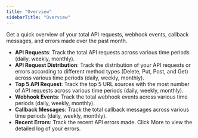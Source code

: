 ```yaml
---
title: "Overview"
sidebarTitle: "Overview"
---
```


Get a quick overview of your total API requests, webhook events, callback messages, and errors made over the past month.

- **API Requests**: Track the total API requests across various time periods (daily, weekly, monthly).
- **API Request Distribution**: Track the distribution of your API requests or errors according to different method types (Delete, Put, Post, and Get) across various time periods (daily, weekly, monthly).
- **Top 5 API Request**: Track the top 5 URL sources with the most number of API requests across various time periods (daily, weekly, monthly).
- **Webhook Events**: Track the total webhook events across various time periods (daily, weekly, monthly).
- **Callback Messages**: Track the total callback messages across various time periods (daily, weekly, monthly).
- **Recent Errors**: Track the recent API errors made. Click More to view the detailed log of your errors.